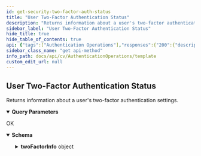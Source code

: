 ```yaml
---
id: get-security-two-factor-auth-status
title: "User Two-Factor Authentication Status"
description: "Returns information about a user's two-factor authentication settings."
sidebar_label: "User Two-Factor Authentication Status"
hide_title: true
hide_table_of_contents: true
api: {"tags":["Authentication Operations"],"responses":{"200":{"description":"OK","content":{"application/json":{"schema":{"type":"object","properties":{"twoFactorInfo":{"type":"object","properties":{"isTwoFactorAuthenticationEnabled":{"type":"boolean"},"userEmail":{"type":"string"}}}},"x-examples":{"Example 1":{"twoFactorInfo":{"isTwoFactorAuthenticationEnabled":false,"userEmail":"jrana@commvault.com"}}}},"examples":{"Two-Factor Authentication Status of a User":{"value":{"twoFactorInfo":{"isTwoFactorAuthenticationEnabled":false,"userEmail":"jrana@commvault.com"}}}}}}}},"operationId":"get-Security-TwoFactorAuth-Status","parameters":[{"schema":{"type":"string"},"in":"query","name":"username"}],"description":"Returns information about a user's two-factor authentication settings.\n","method":"get","path":"/Security/TwoFactorAuth/Status","servers":[{"url":"http://{hostname}/webconsole/api","variables":{"hostname":{"default":"localhost","description":"Webconsole"}}}],"info":{"title":"Template","contact":{},"version":"1.0","description":"Template"},"postman":{"name":"User Two-Factor Authentication Status","description":{"content":"Returns information about a user's two-factor authentication settings.\n","type":"text/plain"},"url":{"path":["Security","TwoFactorAuth","Status"],"host":["{{baseUrl}}"],"query":[{"disabled":false,"key":"username","value":""}],"variable":[]},"header":[{"key":"Accept","value":"application/json"}],"method":"GET"}}
sidebar_class_name: "get api-method"
info_path: docs/api/cv/AuthenticationOperations/template
custom_edit_url: null
---
```



## User Two-Factor Authentication Status



Returns information about a user's two-factor authentication settings.


<details style={{"marginBottom":"1rem"}} data-collapsed={false} open={true}><summary style={{}}><strong>Query Parameters</strong></summary><div><ul><ParamsItem className={"paramsItem"} param={{"schema":{"type":"string"},"in":"query","name":"username"}}></ParamsItem></ul></div></details><div><ApiTabs><TabItem label={"200"} value={"200"}><div>

OK

</div><div><MimeTabs schemaType={"response"}><TabItem label={"application/json"} value={"application/json"}><SchemaTabs><TabItem label={"Schema"} value={"Schema"}><details style={{}} data-collapsed={false} open={true}><summary style={{"textAlign":"left"}}><strong>Schema</strong></summary><div style={{"textAlign":"left","marginLeft":"1rem"}}></div><ul style={{"marginLeft":"1rem"}}><SchemaItem collapsible={true} className={"schemaItem"}><details style={{}}><summary style={{}}><strong>twoFactorInfo</strong><span style={{"opacity":"0.6"}}> object</span></summary><div style={{"marginLeft":"1rem"}}><SchemaItem collapsible={false} name={"isTwoFactorAuthenticationEnabled"} required={false} deprecated={undefined} schemaDescription={undefined} schemaName={"boolean"} qualifierMessage={undefined} defaultValue={undefined}></SchemaItem><SchemaItem collapsible={false} name={"userEmail"} required={false} deprecated={undefined} schemaDescription={undefined} schemaName={"string"} qualifierMessage={undefined} defaultValue={undefined}></SchemaItem></div></details></SchemaItem></ul></details></TabItem><TabItem label={"Example (from schema)"} value={"Example (from schema)"}><ResponseSamples responseExample={"{\n  \"twoFactorInfo\": {\n    \"isTwoFactorAuthenticationEnabled\": true,\n    \"userEmail\": \"string\"\n  }\n}"} language={"json"}></ResponseSamples></TabItem><TabItem label={" Two- Factor  Authentication  Status of a  User"} value={" Two- Factor  Authentication  Status of a  User"}><ResponseSamples responseExample={"{\n  \"twoFactorInfo\": {\n    \"isTwoFactorAuthenticationEnabled\": false,\n    \"userEmail\": \"jrana@commvault.com\"\n  }\n}"} language={"json"}></ResponseSamples></TabItem></SchemaTabs></TabItem></MimeTabs></div></TabItem></ApiTabs></div>
      